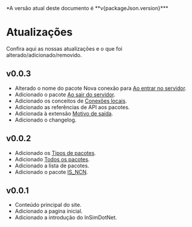 
<Callout type="info">
  *A versão atual deste documento é **v{packageJson.version}***
</Callout>

# Atualizações

Confira aqui as nossas atualizações e o que foi alterado/adicionado/removido.

## v0.0.3

- Alterado o nome do pacote Nova conexão para [Ao entrar no servidor](/InSimDotNet/packets/new-connection).
- Adicionado o pacote [Ao sair do servidor](/InSimDotNet/packets/leave-connection).
- Adicionado os conceitos de [Conexões locais](/InSimDotNet/concepts/local-connections).
- Adicionado as referências de API aos pacotes.
- Adicionada à extensão [Motivo de saída](/InSimDotNet/extensions/leave-reason).
- Adicionado o changelog.

## v0.0.2

- Adicionado os [Tipos de pacotes](/InSimDotNet/types).
- Adicionado [Todos os pacotes](/InSimDotNet/all).
- Adicionado a lista de pacotes.
- Adicionado o pacote [IS_NCN](/InSimDotNet/packets/new-connection).

## v0.0.1

- Conteúdo principal do site.
- Adicionado a pagina inicial.
- Adicionado a introdução do InSimDotNet.
